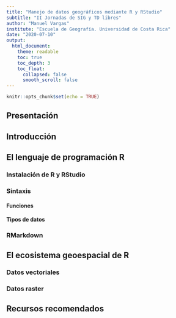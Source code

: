 ```yaml
---
title: "Manejo de datos geográficos mediante R y RStudio"
subtitle: "II Jornadas de SIG y TD libres"
author: "Manuel Vargas"
institute: "Escuela de Geografía. Universidad de Costa Rica"
date: "2020-07-10"
output:
  html_document:
    theme: readable    
    toc: true
    toc_depth: 3
    toc_float:
      collapsed: false
      smooth_scroll: false    
---
```


```r
knitr::opts_chunk$set(echo = TRUE)
```

## Presentación

## Introducción

## El lenguaje de programación R
### Instalación de R y RStudio
### Sintaxis
#### Funciones
#### Tipos de datos
### RMarkdown

## El ecosistema geoespacial de R

### Datos vectoriales
### Datos raster

## Recursos recomendados